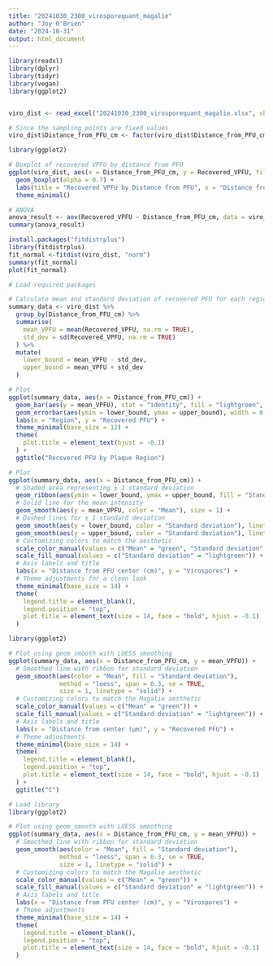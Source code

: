 ```yaml
---
title: "20241030_2300_virosporequant_magalie"
author: "Joy O'Brien"
date: "2024-10-31"
output: html_document
---
```


```r
library(readxl)
library(dplyr)
library(tidyr)  
library(vegan)
library(ggplot2)


viro_dist <- read_excel("20241030_2300_virosporequant_magalie.xlsx", sheet = "Virospore_quant_orig")
```

```r
# Since the sampling points are fixed values
viro_dist$Distance_from_PFU_cm <- factor(viro_dist$Distance_from_PFU_cm)

library(ggplot2)

# Boxplot of recovered VPFU by distance from PFU
ggplot(viro_dist, aes(x = Distance_from_PFU_cm, y = Recovered_VPFU, fill = Distance_from_PFU_cm)) +
  geom_boxplot(alpha = 0.7) +
  labs(title = "Recovered VPFU by Distance from PFU", x = "Distance from PFU", y = "Recovered VPFU") +
  theme_minimal()

# ANOVA
anova_result <- aov(Recovered_VPFU ~ Distance_from_PFU_cm, data = viro_dist)
summary(anova_result)

```

```r
install.packages("fitdistrplus")
library(fitdistrplus)
fit_normal <-fitdist(viro_dist, "norm")
summary(fit_normal)
plot(fit_normal)
```


```r
# Load required packages

# Calculate mean and standard deviation of recovered PFU for each region
summary_data <- viro_dist %>%
  group_by(Distance_from_PFU_cm) %>%
  summarise(
    mean_VPFU = mean(Recovered_VPFU, na.rm = TRUE),
    std_dev = sd(Recovered_VPFU, na.rm = TRUE)
  ) %>%
  mutate(
    lower_bound = mean_VPFU - std_dev,
    upper_bound = mean_VPFU + std_dev
  )

# Plot
ggplot(summary_data, aes(x = Distance_from_PFU_cm)) +
  geom_bar(aes(y = mean_VPFU), stat = "identity", fill = "lightgreen", color = "green", width = 0.7) +
  geom_errorbar(aes(ymin = lower_bound, ymax = upper_bound), width = 0.2, color = "green") +
  labs(x = "Region", y = "Recovered PFU") +
  theme_minimal(base_size = 12) +
  theme(
    plot.title = element_text(hjust = -0.1)
  ) +
  ggtitle("Recovered PFU by Plaque Region")

```

```r
# Plot
ggplot(summary_data, aes(x = Distance_from_PFU_cm)) +
  # Shaded area representing ± 1 standard deviation
  geom_ribbon(aes(ymin = lower_bound, ymax = upper_bound, fill = "Standard deviation"), alpha = 0.2) +
  # Solid line for the mean intensity
  geom_smooth(aes(y = mean_VPFU, color = "Mean"), size = 1) +
  # Dashed lines for ± 1 standard deviation
  geom_smooth(aes(y = lower_bound, color = "Standard deviation"), linetype = "dashed") +
  geom_smooth(aes(y = upper_bound, color = "Standard deviation"), linetype = "dashed") +
  # Customizing colors to match the aesthetic
  scale_color_manual(values = c("Mean" = "green", "Standard deviation" = "green")) +
  scale_fill_manual(values = c("Standard deviation" = "lightgreen")) +
  # Axis labels and title
  labs(x = "Distance from PFU center (cm)", y = "Virospores") +
  # Theme adjustments for a clean look
  theme_minimal(base_size = 14) +
  theme(
    legend.title = element_blank(),
    legend.position = "top",
    plot.title = element_text(size = 14, face = "bold", hjust = -0.1)
  )
```



```r
library(ggplot2)

# Plot using geom_smooth with LOESS smoothing
ggplot(summary_data, aes(x = Distance_from_PFU_cm, y = mean_VPFU)) +
  # Smoothed line with ribbon for standard deviation
  geom_smooth(aes(color = "Mean", fill = "Standard deviation"), 
              method = "loess", span = 0.3, se = TRUE, 
              size = 1, linetype = "solid") +
  # Customizing colors to match the Magalie aesthetic
  scale_color_manual(values = c("Mean" = "green")) +
  scale_fill_manual(values = c("Standard deviation" = "lightgreen")) +
  # Axis labels and title
  labs(x = "Distance from center (µm)", y = "Recovered PFU") +
  # Theme adjustments 
  theme_minimal(base_size = 14) +
  theme(
    legend.title = element_blank(),
    legend.position = "top",
    plot.title = element_text(size = 14, face = "bold", hjust = -0.1)
  ) +
  ggtitle("C")

```

```r
# Load library
library(ggplot2)

# Plot using geom_smooth with LOESS smoothing
ggplot(summary_data, aes(x = Distance_from_PFU_cm, y = mean_VPFU)) +
  # Smoothed line with ribbon for standard deviation
  geom_smooth(aes(color = "Mean", fill = "Standard deviation"), 
              method = "loess", span = 0.3, se = TRUE, 
              size = 1, linetype = "solid") +
  # Customizing colors to match the Magalie aesthetic
  scale_color_manual(values = c("Mean" = "green")) +
  scale_fill_manual(values = c("Standard deviation" = "lightgreen")) +
  # Axis labels and title
  labs(x = "Distance from PFU center (cm)", y = "Virospores") +
  # Theme adjustments 
  theme_minimal(base_size = 14) +
  theme(
    legend.title = element_blank(),
    legend.position = "top",
    plot.title = element_text(size = 14, face = "bold", hjust = -0.1)
  )

```